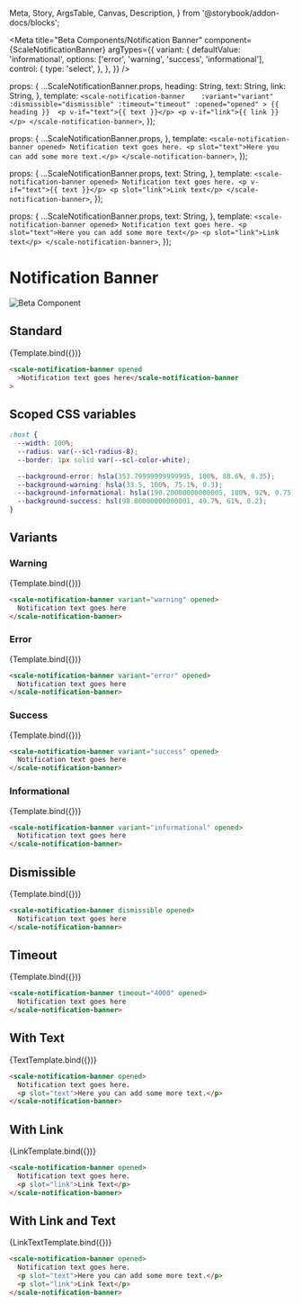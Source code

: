   Meta,
  Story,
  ArgsTable,
  Canvas,
  Description,
} from '@storybook/addon-docs/blocks';

<Meta
  title="Beta Components/Notification Banner"
  component={ScaleNotificationBanner}
  argTypes={{
    variant: {
      defaultValue: 'informational',
      options: ['error', 'warning', 'success', 'informational'],
      control: {
        type: 'select',
      },
    },
  }}
/>

  props: {
    ...ScaleNotificationBanner.props,
    heading: String,
    text: String,
    link: String,
  },
  template: `
    <scale-notification-banner   
      :variant="variant"
      :dismissible="dismissible"
      :timeout="timeout"
      :opened="opened"
    >
      {{ heading }} 
      <p v-if="text">{{ text }}</p>
      <p v-if="link">{{ link }}</p>
    </scale-notification-banner>
  `,
});

  props: {
    ...ScaleNotificationBanner.props,
  },
  template: `
    <scale-notification-banner opened>
      Notification text goes here.
      <p slot="text">Here you can add some more text.</p>
    </scale-notification-banner>
  `,
});

  props: {
    ...ScaleNotificationBanner.props,
    text: String,
  },
  template: `
    <scale-notification-banner opened>
      Notification text goes here.
      <p v-if="text">{{ text }}</p>
      <p slot="link">Link text</p>
    </scale-notification-banner>
  `,
});

  props: {
    ...ScaleNotificationBanner.props,
    text: String,
  },
  template: `
    <scale-notification-banner opened>
      Notification text goes here.
      <p slot="text">Here you can add some more text</p>
      <p slot="link">Link text</p>
    </scale-notification-banner>
  `,
});

<div
  style={{
    display: 'inline-flex',
    alignItems: 'center',
    justifyContent: 'space-between',
    width: '100%',
  }}
>
  <h1>Notification Banner</h1>
  <img src="assets/beta.png" alt="Beta Component" />
</div>

## Standard

<Canvas withSource="none">
  <Story
    name="Standard"
    args={{
      opened: true,
      heading: 'Notification text goes here',
    }}
  >
    {Template.bind({})}
  </Story>
</Canvas>

<ArgsTable story="Standard" />

```html
<scale-notification-banner opened
  >Notification text goes here</scale-notification-banner
>
```

## Scoped CSS variables

```css
:host {
  --width: 100%;
  --radius: var(--scl-radius-8);
  --border: 1px solid var(--scl-color-white);

  --background-error: hsla(353.79999999999995, 100%, 88.6%, 0.35);
  --background-warning: hsla(33.5, 100%, 75.1%, 0.3);
  --background-informational: hsla(190.20000000000005, 100%, 92%, 0.75);
  --background-success: hsl(98.80000000000001, 49.7%, 61%, 0.2);
}
```

## Variants

### Warning

<Canvas withSource="none">
  <Story
    name="Warning"
    args={{
      opened: true,
      variant: 'warning',
      heading: 'Notification text goes here',
    }}
  >
    {Template.bind({})}
  </Story>
</Canvas>

```html
<scale-notification-banner variant="warning" opened>
  Notification text goes here
</scale-notification-banner>
```

### Error

<Canvas withSource="none">
  <Story
    name="Error"
    args={{
      opened: true,
      variant: 'error',
      heading: 'Notification text goes here',
    }}
  >
    {Template.bind({})}
  </Story>
</Canvas>

```html
<scale-notification-banner variant="error" opened>
  Notification text goes here
</scale-notification-banner>
```

### Success

<Canvas withSource="none">
  <Story
    name="Success"
    args={{
      opened: true,
      variant: 'success',
      heading: 'Notification text goes here',
    }}
  >
    {Template.bind({})}
  </Story>
</Canvas>

```html
<scale-notification-banner variant="success" opened>
  Notification text goes here
</scale-notification-banner>
```

### Informational

<Canvas withSource="none">
  <Story
    name="Informational"
    args={{
      opened: true,
      variant: 'informational',
      heading: 'Notification text goes here',
    }}
  >
    {Template.bind({})}
  </Story>
</Canvas>

```html
<scale-notification-banner variant="informational" opened>
  Notification text goes here
</scale-notification-banner>
```

## Dismissible

<Canvas withSource="none">
  <Story
    name="Dismissible"
    args={{
      opened: true,
      dismissible: true,
      heading: 'Notification text goes here',
    }}
  >
    {Template.bind({})}
  </Story>
</Canvas>

```html
<scale-notification-banner dismissible opened>
  Notification text goes here
</scale-notification-banner>
```

## Timeout

<Canvas withSource="none">
  <Story
    name="Timeout"
    args={{
      opened: true,
      timeout: 4000,
      heading: 'Notification text goes here',
    }}
  >
    {Template.bind({})}
  </Story>
</Canvas>

```html
<scale-notification-banner timeout="4000" opened>
  Notification text goes here
</scale-notification-banner>
```

## With Text

<Canvas withSource="none">
  <Story
    name="With Text"
    args={{
      opened: true,
    }}
  >
    {TextTemplate.bind({})}
  </Story>
</Canvas>

```html
<scale-notification-banner opened>
  Notification text goes here.
  <p slot="text">Here you can add some more text.</p>
</scale-notification-banner>
```

## With Link

<Canvas withSource="none">
  <Story
    name="With Link"
    args={{
      opened: true,
    }}
  >
    {LinkTemplate.bind({})}
  </Story>
</Canvas>

```html
<scale-notification-banner opened>
  Notification text goes here.
  <p slot="link">Link Text</p>
</scale-notification-banner>
```

## With Link and Text

<Canvas withSource="none">
  <Story
    name="With Link and Text"
    args={{
      opened: true,
    }}
  >
    {LinkTextTemplate.bind({})}
  </Story>
</Canvas>

```html
<scale-notification-banner opened>
  Notification text goes here.
  <p slot="text">Here you can add some more text.</p>
  <p slot="link">Link Text</p>
</scale-notification-banner>
```
